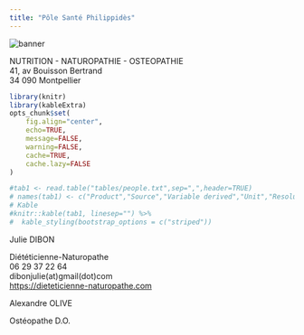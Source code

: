 ```yaml
---
title: "Pôle Santé Philippidès"
---
```


<img class="banner" src="images/Montpellier_banner.jpg" alt="banner">

<div class="intro">
NUTRITION - NATUROPATHIE - OSTEOPATHIE<br>
41, av Bouisson Bertrand<br>
34 090 Montpellier
</div>

```r
library(knitr)
library(kableExtra)
opts_chunk$set(
	fig.align="center",
	echo=TRUE,
	message=FALSE,
	warning=FALSE,
	cache=TRUE,
	cache.lazy=FALSE 
)
```

```r
#tab1 <- read.table("tables/people.txt",sep=",",header=TRUE)
# names(tab1) <- c("Product","Source","Variable derived","Unit","Resolution (m)")
# Kable
#knitr::kable(tab1, linesep="") %>%
#  kable_styling(bootstrap_options = c("striped"))
```

<div class="people_list">

<div class="people">
<div class="name">Julie DIBON</div>
<p>Diététicienne-Naturopathe<br>
06 29 37 22 64<br>
dibonjulie(at)gmail(dot)com<br>
<https://dieteticienne-naturopathe.com></p>
</div>

<div class="people">
<div class="name">Alexandre OLIVE</div>
<p>Ostéopathe D.O.<br></p>
</div>

</div>
